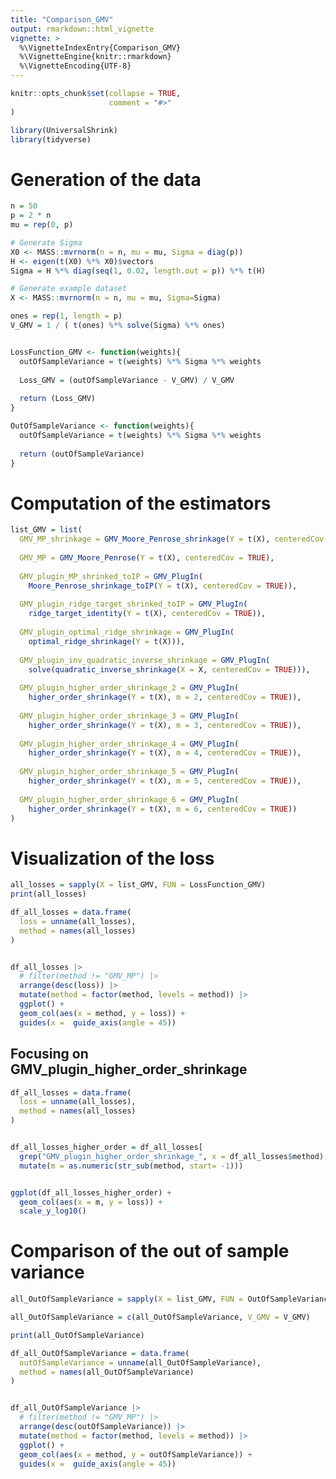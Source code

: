 ```yaml
---
title: "Comparison_GMV"
output: rmarkdown::html_vignette
vignette: >
  %\VignetteIndexEntry{Comparison_GMV}
  %\VignetteEngine{knitr::rmarkdown}
  %\VignetteEncoding{UTF-8}
---
```



```r
knitr::opts_chunk$set(collapse = TRUE,
                      comment = "#>"
)
```


```r
library(UniversalShrink)
library(tidyverse)
```


# Generation of the data

```r
n = 50
p = 2 * n
mu = rep(0, p)

# Generate Sigma
X0 <- MASS::mvrnorm(n = n, mu = mu, Sigma = diag(p))
H <- eigen(t(X0) %*% X0)$vectors
Sigma = H %*% diag(seq(1, 0.02, length.out = p)) %*% t(H)

# Generate example dataset
X <- MASS::mvrnorm(n = n, mu = mu, Sigma=Sigma)

ones = rep(1, length = p)
V_GMV = 1 / ( t(ones) %*% solve(Sigma) %*% ones)


LossFunction_GMV <- function(weights){
  outOfSampleVariance = t(weights) %*% Sigma %*% weights
  
  Loss_GMV = (outOfSampleVariance - V_GMV) / V_GMV
  
  return (Loss_GMV)
}

OutOfSampleVariance <- function(weights){
  outOfSampleVariance = t(weights) %*% Sigma %*% weights
  
  return (outOfSampleVariance)
}
```

# Computation of the estimators

```r
list_GMV = list(
  GMV_MP_shrinkage = GMV_Moore_Penrose_shrinkage(Y = t(X), centeredCov = TRUE),
  
  GMV_MP = GMV_Moore_Penrose(Y = t(X), centeredCov = TRUE),
  
  GMV_plugin_MP_shrinked_toIP = GMV_PlugIn(
    Moore_Penrose_shrinkage_toIP(Y = t(X), centeredCov = TRUE)),
  
  GMV_plugin_ridge_target_shrinked_toIP = GMV_PlugIn(
    ridge_target_identity(Y = t(X), centeredCov = TRUE)),
  
  GMV_plugin_optimal_ridge_shrinkage = GMV_PlugIn(
    optimal_ridge_shrinkage(Y = t(X))),
  
  GMV_plugin_inv_quadratic_inverse_shrinkage = GMV_PlugIn(
    solve(quadratic_inverse_shrinkage(X = X, centeredCov = TRUE))),
  
  GMV_plugin_higher_order_shrinkage_2 = GMV_PlugIn(
    higher_order_shrinkage(Y = t(X), m = 2, centeredCov = TRUE)),
  
  GMV_plugin_higher_order_shrinkage_3 = GMV_PlugIn(
    higher_order_shrinkage(Y = t(X), m = 3, centeredCov = TRUE)),
  
  GMV_plugin_higher_order_shrinkage_4 = GMV_PlugIn(
    higher_order_shrinkage(Y = t(X), m = 4, centeredCov = TRUE)),
  
  GMV_plugin_higher_order_shrinkage_5 = GMV_PlugIn(
    higher_order_shrinkage(Y = t(X), m = 5, centeredCov = TRUE)),
  
  GMV_plugin_higher_order_shrinkage_6 = GMV_PlugIn(
    higher_order_shrinkage(Y = t(X), m = 6, centeredCov = TRUE))
)
```


# Visualization of the loss

```r
all_losses = sapply(X = list_GMV, FUN = LossFunction_GMV)
print(all_losses)
```


```r
df_all_losses = data.frame(
  loss = unname(all_losses),
  method = names(all_losses)
)


df_all_losses |>
  # filter(method != "GMV_MP") |>
  arrange(desc(loss)) |>
  mutate(method = factor(method, levels = method)) |>
  ggplot() +
  geom_col(aes(x = method, y = loss)) +
  guides(x =  guide_axis(angle = 45))
```

## Focusing on GMV_plugin_higher_order_shrinkage

```r
df_all_losses = data.frame(
  loss = unname(all_losses),
  method = names(all_losses)
)


df_all_losses_higher_order = df_all_losses[
  grep("GMV_plugin_higher_order_shrinkage_", x = df_all_losses$method), ] |>
  mutate(m = as.numeric(str_sub(method, start= -1)))


ggplot(df_all_losses_higher_order) +
  geom_col(aes(x = m, y = loss)) +
  scale_y_log10()
```


# Comparison of the out of sample variance

```r
all_OutOfSampleVariance = sapply(X = list_GMV, FUN = OutOfSampleVariance)

all_OutOfSampleVariance = c(all_OutOfSampleVariance, V_GMV = V_GMV)

print(all_OutOfSampleVariance)
```


```r
df_all_OutOfSampleVariance = data.frame(
  outOfSampleVariance = unname(all_OutOfSampleVariance),
  method = names(all_OutOfSampleVariance)
)


df_all_OutOfSampleVariance |>
  # filter(method != "GMV_MP") |>
  arrange(desc(outOfSampleVariance)) |>
  mutate(method = factor(method, levels = method)) |>
  ggplot() +
  geom_col(aes(x = method, y = outOfSampleVariance)) +
  guides(x =  guide_axis(angle = 45))
```



